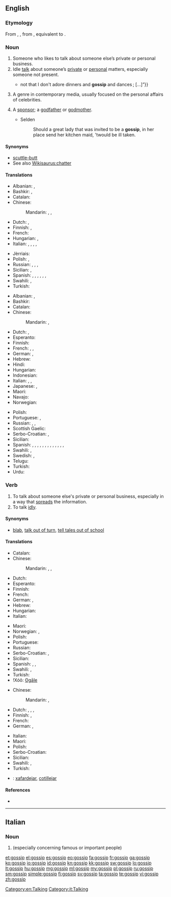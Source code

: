 ==English==
{{wikipedia}}

===Etymology===
From {{etyl|enm|en}} {{term|gossib|lang=enm}}, {{term|godsib||a close friend or relation, a confidant|lang=enm}}, from {{etyl|ang|en}} {{term|godsibb|lang=ang||godparent, sponsor}}, equivalent to {{compound|god|sib}}.

===Noun===
{{en-noun}}

# Someone who likes to talk about someone else’s private or personal business.
# Idle [[talk]] about someone’s [[private]] or [[personal]] matters, especially someone not present.
#* {{quote-book|year=1907|author=[[w:Robert W. Chambers|Robert Chambers]]
|title=The Younger Set
|chapter=2/5|url=http://openlibrary.org/works/OL8127246W
|passage=“I ought to arise and go forth with timbrel and with dances ; but, do you know, I am not inclined to revels ?{{...}}not that I don't adore dinners and '''gossip''' and dances ;&nbsp;[&hellip;]”}}
# A genre in contemporary media, usually focused on the personal affairs of celebrities.
# {{context|obsolete|lang=en}} A [[sponsor]]; a [[godfather]] or [[godmother]].
#* Selden
#*: Should a great lady that was invited to be a '''gossip''', in her place send her kitchen maid, 'twould be ill taken.

====Synonyms====
* [[scuttle-butt]]
* See also [[Wikisaurus:chatter]]

====Translations====
{{trans-top|person}}
* Albanian: {{t-|sq|thashethemexhi|m}}, {{t+|sq|çuçurjar|m}}
* Bashkir: {{tø|ba|ғәйбәтсе|m|tr=ğäybätse}}, {{tø|ba|ғәйбәт тоҡсайы|m|tr=ğäybät toqsayï}}
* Catalan: {{t-|ca|xafarder}}
* Chinese:
*: Mandarin: {{t|cmn|愛說閒話的人|sc=Hani}}, {{t|cmn|爱说闲话的人|tr=ài shuō xiánhuà de rén|sc=Hani}}, {{t|cmn|八卦的人|tr=bāguà de rén|sc=Hani}}
* Dutch: {{t-|nl|roddelaar|m}}, {{t-|nl|roddelaarster|f}}
* Finnish: {{t-|fi|juoruilija}}, {{t-|fi|juorukello}}
* French: {{t+|fr|commère|f}}
* Hungarian: {{t-|hu|pletykás}}, {{t-|hu|pletykafészek}}
* Italian: {{t-|it|pettegolo|m}}, {{t+|it|pettegola|f}}, {{t-|it|chiacchierone|m}}, {{t-|it|chiacchierona|f}}, {{t-|it|comare|f}} {{qualifier|regional}}
{{trans-mid}}
* Jèrriais: {{tø|roa-jer|conméthe|f}}
* Polish: {{t+|pl|plotkarz|m}}, {{t+|pl|plotkarka|f}}
* Russian: {{t+|ru|сплетник|m|tr=splétnik}}, {{t+|ru|сплетница|m|tr=splétnica}}, {{t|ru|болтун|m|tr=boltún|sc=Cyrl}}, {{t|ru|болтунья|f|tr=boltúnʹja|sc=Cyrl}}
* Sicilian: {{t-|scn|cuttigghiaru|m}}, {{t-|scn|cuttigghiara|f}}
* Spanish: {{t+|es|chismoso|m}}, {{t-|es|chismosa|f}} {{qualifier|especially Latin America}}, {{t+|es|copuchento|m}} {{qualifier|Chile|colloquial}}, {{t-|es|argüendero|m}}, {{t-|es|argüendera|f}} {{qualifier|Mexico|colloquial}}, {{t-|es|alcahuete|m}}, {{t-|es|cotilla|m|f}}
* Swahili: {{t+|sw|tetesi}}, {{t+|sw|fitina}}
* Turkish: {{t+|tr|dedikoducu}}
{{trans-bottom}}

{{trans-top|idle talk}}
* Albanian: {{t-|sq|thashetheme|f}}, {{t+|sq|çuçurimë|f}}
* Bashkir: {{tø|ba|ғәйбәт|m|tr=ğäybät}}
* Catalan: {{t-|ca|xafarderia|f}}
* Chinese:
*: Mandarin: {{t-|cmn|閒話|sc=Hani}}, {{t-|cmn|闲话|tr=xiánhuá|sc=Hani}}
* Dutch: {{t-|nl|kletspraatje}}, {{t+|nl|roddel}}
* Esperanto: {{t-|eo|klaĉo}}
* Finnish: {{t-|fi|juoru}}
* French: {{t+|fr|commérage}}, {{t+|fr|ragot}}, {{t+|fr|cancan}}
* German: {{t+|de|Klatsch|m}}, {{t+|de|Tratsch|m}}
* Hebrew: {{t+|he|רכילות|f|tr=rehilut}}
* Hindi: {{t-|hi|गप-शप|f|tr=gap-śap|sc=Deva}}
* Hungarian: {{t+|hu|pletyka}}
* Indonesian: {{t+|id|gosip}}
* Italian: {{t+|it|pettegolezzo|m}}, {{t-|it|chiacchera|f}}, {{t+|it|diceria|f}}
* Japanese: {{t+|ja|噂|tr=うわさ, uwasa|sc=Jpan}}, {{t|ja|ゴシップ|tr=goshippu|sc=Jpan}}
* Maori: {{t|mi|tarawau}}
* Navajo: {{tø|nv|aseezį́}}
* Norwegian: {{t-|no|sladder|n}}
{{trans-mid}}
* Polish: {{t+|pl|plotka|f}}
* Portuguese: {{t+|pt|bisbilhotice|f}}, {{t+|pt|fofoca|f}} {{qualifier|Brazil}}
* Russian: {{t+|ru|сплетни|f-p|tr=splétni}}, {{t-|ru|слухи|m-p|tr=slúxi}}, {{t|ru|болтовня|f|tr=boltovnjá|sc=Cyrl}}
* Scottish Gaelic: {{t-|gd|seanchas|m}}
* Serbo-Croatian: {{t-|sh|ogovaranje|n}}, {{t|sh|оговарање|n}}
* Sicilian: {{t+|scn|cuttigghiu|m}}
* Spanish: {{t+|es|chisme|m}} {{qualifier|especially Latin America}}, {{t-|es|bochinche|m}} {{qualifier|Colombian Atlantic Coast|Dominican Republic|Panama|Puerto Rico - colloquial}}, {{t-|es|brete|f}} {{qualifier|Cuba|colloquial}}, {{t+|es|cahuín|m}} {{qualifier|Chile|colloquial}}, {{t+|es|chambre|m}} {{qualifier|El Salvador|Honduras - colloquial}}, {{t-|es|chimento|m}} {{qualifier|Argentina|Uruguay - colloquial}}, {{t-|es|chirmol|m}} {{qualifier|Guatemala|colloquial}}, {{t-|es|cocoa|f}} {{qualifier|Panama|colloquial}}, {{t+|es|copucha|f}} {{qualifier|Chile|colloquial}}, {{t-|es|cotilleo|m}} {{qualifier|Spain}}, {{t-|es|cuecho|m}} {{qualifier|Nicaragua|colloquial}}, {{t-|es|mitote|m}}, {{t-|es|argüende|m}} {{qualifier|Mexico|colloquial}}, {{t-|es|vinazo|m}} {{qualifier|Costa Rica|colloquial}}
* Swahili: {{t+|sw|tetesi}}, {{t+|sw|fitina}}
* Swedish: {{t+|sv|skvaller|n}}, {{t+|sv|sladder|n}}
* Telugu: {{t-|te|గాలి కబుర్లు|tr=gaali kaburlu}}
* Turkish: {{t+|tr|dedikodu}}
* Urdu: {{t-|ur|گپ شپ|f|tr=gap śap|sc=ur-Arab}}
{{trans-bottom}}

===Verb===
{{en-verb|gossips|'''[[gossiping]]''' ''or'' '''[[gossipping]]'''|'''[[gossiped]]''' ''or'' '''[[gossipped]]'''}}

# To talk about someone else's private or personal business, especially in a way that [[spread]]s the information.
# To talk [[idly]].

====Synonyms====
* {{sense|talk about someone else's private or personal business}} [[blab]], [[talk out of turn]], [[tell tales out of school]]

====Translations====
{{trans-top|to talk about someone else's private or personal business}}
* Catalan: {{t+|ca|xafardejar}}
* Chinese:
*: Mandarin: {{t|cmn|說閒話|sc=Hani}}, {{t|cmn|说闲话|tr=shuō xiánhuà|sc=Hani}}, {{t|cmn|八卦|tr=bāguà|sc=Hani}}
* Dutch: {{t+|nl|roddelen}}
* Esperanto: {{t-|eo|klaĉi}}
* Finnish: {{t-|fi|juoruta}}
* French: {{t+|fr|commérer}}
* German: {{t+|de|tratschen}}, {{t+|de|klatschen}}
* Hebrew: {{t-|he|לרכל}}
* Hungarian: {{t+|hu|pletykál}}
* Italian: {{t+|it|spettegolare}}
{{trans-mid}}
* Maori: {{t|mi|pakitara}}
* Norwegian: {{t-|no|sladre}}, {{t-|no|slarve}}
* Polish: {{t+|pl|plotkować}}
* Portuguese: {{t-|pt|fofocar}} {{qualifier|Brazil}}
* Russian: {{t+|ru|сплетничать|tr=splétničatʹ}} {{impf}}
* Serbo-Croatian: {{t-|sh|tračati}}, {{t-|sh|ogovarati}}
* Sicilian: {{t-|scn|cuttigghiari}}
* Spanish: {{t-|es|chismear}}, {{t-|es|cotillear}}, {{t-|es|chismorrear}}
* Swahili: {{t+|sw|fakachi}}, {{t+|sw|fitina}}
* Turkish: {{t-|tr|dedikodu yapmak}}
* ǃXóõ: [[ʘgāle]]
{{trans-bottom}}

{{trans-top|to talk idly}}
* Chinese:
*: Mandarin: {{t|cmn|說閒聊|sc=Hani}}, {{t|cmn|说闲聊|tr=shuō xiánliáo|sc=Hani}}
* Dutch: {{t+|nl|babbelen}}, {{t+|nl|zeveren}}, {{t+|nl|kletsen}}, {{t+|nl|zwetsen}}
* Finnish: {{t+|fi|jutella}}, {{t-|fi|juoruilla}}
* French: {{t+|fr|bavarder}}
* German: {{t+|de|klatschen}}, {{t+|de|schwatzen}}
{{trans-mid}}
* Italian: {{t-|it|chiaccherare}}
* Maori: {{t|mi|pakitara}}
* Polish: {{t+|pl|plotkować}}
* Serbo-Croatian: {{t-|sh|brbljati}}
* Sicilian: {{t-|scn|cuttigghiari}}
* Swahili: {{t+|sw|fakachi}}, {{t+|sw|fitina}}
* Turkish: {{t+|tr|çene çalmak}}
{{trans-bottom}}

{{checktrans-top}}
* {{ttbc|ca}}: [[xafardejar]], [[cotillejar]]
{{trans-bottom}}

====References====
* {{R:BBS}}

[[Category:en:Talking]]

----

==Italian==

===Noun===
{{head|it|noun|g=m|inv}}

# {{l|en|gossip}} (especially concerning famous or important people)

[[Category:it:Talking]]

[[et:gossip]]
[[el:gossip]]
[[es:gossip]]
[[eo:gossip]]
[[fa:gossip]]
[[fr:gossip]]
[[ga:gossip]]
[[ko:gossip]]
[[io:gossip]]
[[id:gossip]]
[[kn:gossip]]
[[kk:gossip]]
[[sw:gossip]]
[[lo:gossip]]
[[lt:gossip]]
[[hu:gossip]]
[[mg:gossip]]
[[ml:gossip]]
[[my:gossip]]
[[pl:gossip]]
[[ru:gossip]]
[[sm:gossip]]
[[simple:gossip]]
[[fi:gossip]]
[[sv:gossip]]
[[ta:gossip]]
[[te:gossip]]
[[vi:gossip]]
[[zh:gossip]]